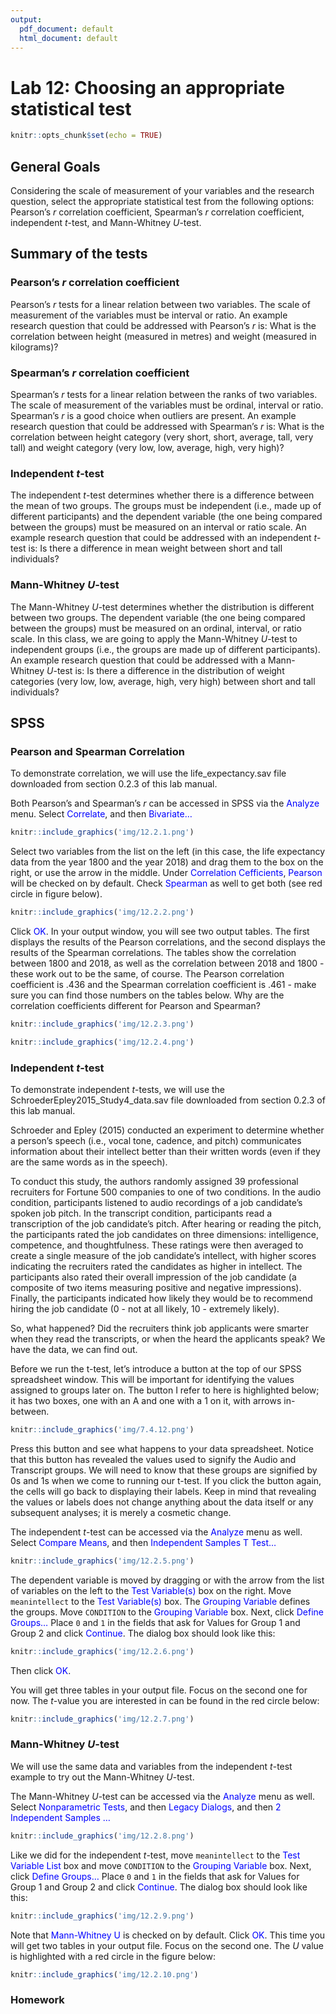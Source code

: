 ```yaml
---
output:
  pdf_document: default
  html_document: default
---
```

# Lab 12: Choosing an appropriate statistical test

```r
knitr::opts_chunk$set(echo = TRUE)
```
<script>
$("#coverpic").hide();
</script>

## General Goals

Considering the scale of measurement of your variables and the research question, select the appropriate statistical test from the following options: Pearson's *r* correlation coefficient, Spearman's *r* correlation coefficient, independent *t*-test, and Mann-Whitney *U*-test.

## Summary of the tests

### Pearson's *r* correlation coefficient

Pearson's *r* tests for a linear relation between two variables. The scale of measurement of the variables must be interval or ratio. An example research question that could be addressed with Pearson's *r* is: What is the correlation between height (measured in metres) and weight (measured in kilograms)?

### Spearman's *r* correlation coefficient

Spearman's *r* tests for a linear relation between the ranks of two variables. The scale of measurement of the variables must be ordinal, interval or ratio. Spearman's *r* is a good choice when outliers are present. An example research question that could be addressed with Spearman's *r* is: What is the correlation between height category (very short, short, average, tall, very tall) and weight category (very low, low, average, high, very high)?

### Independent *t*-test

The independent *t*-test determines whether there is a difference between the mean of two groups. The groups must be independent (i.e., made up of different participants) and the dependent variable (the one being compared between the groups) must be measured on an interval or ratio scale. An example research question that could be addressed with an independent *t*-test is: Is there a difference in mean weight between short and tall individuals? 

### Mann-Whitney *U*-test

The Mann-Whitney *U*-test determines whether the distribution is different between two groups. The dependent variable (the one being compared between the groups) must be measured on an ordinal, interval, or ratio scale. In this class, we are going to apply the Mann-Whitney *U*-test to independent groups (i.e., the groups are made up of different participants). An example research question that could be addressed with a Mann-Whitney *U*-test is: Is there a difference in the distribution of weight categories (very low, low, average, high, very high) between short and tall individuals? 

## SPSS

### Pearson and Spearman Correlation
To demonstrate correlation, we will use the life_expectancy.sav file downloaded from section 0.2.3 of this lab manual. 

Both Pearson's and Spearman's *r* can be accessed in SPSS via the <span style="color:blue">Analyze</span> menu. Select <span style="color:blue">Correlate</span>, and then <span style="color:blue">Bivariate...</span> 

```r
knitr::include_graphics('img/12.2.1.png')
```

Select two variables from the list on the left (in this case, the life expectancy data from the year 1800 and the year 2018) and drag them to the box on the right, or use the arrow in the middle. Under <span style="color:blue">Correlation Cefficients</span>, <span style="color:blue">Pearson</span> will be checked on by default. Check <span style="color:blue">Spearman</span> as well to get both (see red circle in figure below).

```r
knitr::include_graphics('img/12.2.2.png')
```

Click <span style="color:blue">OK</span>. In your output window, you will see two output tables. The first displays the results of the Pearson correlations, and the second displays the results of the Spearman correlations. The tables show the correlation between 1800 and 2018, as well as the correlation between 2018 and 1800 - these work out to be the same, of course. The Pearson correlation coefficient is .436 and the Spearman correlation coefficient is .461 - make sure you can find those numbers on the tables below. Why are the correlation coefficients different for Pearson and Spearman?

```r
knitr::include_graphics('img/12.2.3.png')
```

```r
knitr::include_graphics('img/12.2.4.png')
```

### Independent *t*-test

To demonstrate independent *t*-tests, we will use the SchroederEpley2015_Study4_data.sav file downloaded from section 0.2.3 of this lab manual.

Schroeder and Epley (2015) conducted an experiment to determine whether a person’s speech (i.e., vocal tone, cadence, and pitch) communicates information about their intellect better than their written words (even if they are the same words as in the speech).

To conduct this study, the authors randomly assigned 39 professional recruiters for Fortune 500 companies to one of two conditions. In the audio condition, participants listened to audio recordings of a job candidate’s spoken job pitch. In the transcript condition, participants read a transcription of the job candidate’s pitch. After hearing or reading the pitch, the participants rated the job candidates on three dimensions: intelligence, competence, and thoughtfulness. These ratings were then averaged to create a single measure of the job candidate’s intellect, with higher scores indicating the recruiters rated the candidates as higher in intellect. The participants also rated their overall impression of the job candidate (a composite of two items measuring positive and negative impressions). Finally, the participants indicated how likely they would be to recommend hiring the job candidate (0 - not at all likely, 10 - extremely likely).

So, what happened? Did the recruiters think job applicants were smarter when they read the transcripts, or when the heard the applicants speak? We have the data, we can find out.

Before we run the t-test, let's introduce a button at the top of our SPSS spreadsheet window. This will be important for identifying the values assigned to groups later on. The button I refer to here is highlighted below; it has two boxes, one with an A and one with a 1 on it, with arrows in-between.

```r
knitr::include_graphics('img/7.4.12.png')
```

Press this button and see what happens to your data spreadsheet. Notice that this button has revealed the values used to signify the Audio and Transcript groups. We will need to know that these groups are signified by 0s and 1s when we come to running our t-test. If you click the button again, the cells will go back to displaying their labels. Keep in mind that revealing the values or labels does not change anything about the data itself or any subsequent analyses; it is merely a cosmetic change.

The independent *t*-test can be accessed via the <span style="color:blue">Analyze</span> menu as well. Select <span style="color:blue">Compare Means</span>, and then <span style="color:blue">Independent Samples T Test...</span>

```r
knitr::include_graphics('img/12.2.5.png')
```

The dependent variable is moved by dragging or with the arrow from the list of variables on the left to the <span style="color:blue">Test Variable(s)</span> box on the right. Move `meanintellect` to the <span style="color:blue">Test Variable(s)</span> box. The <span style="color:blue">Grouping Variable</span> defines the groups. Move `CONDITION` to the <span style="color:blue">Grouping Variable</span> box. Next, click <span style="color:blue">Define Groups...</span> Place `0` and `1` in the fields that ask for Values for Group 1 and Group 2 and click <span style="color:blue">Continue</span>. The dialog box should look like this:

```r
knitr::include_graphics('img/12.2.6.png')
```

Then click <span style="color:blue">OK</span>.

You will get three tables in your output file. Focus on the second one for now. The *t*-value you are interested in can be found in the red circle below: 

```r
knitr::include_graphics('img/12.2.7.png')
```

### Mann-Whitney *U*-test

We will use the same data and variables from the independent *t*-test example to try out the Mann-Whitney *U*-test.

The Mann-Whitney *U*-test can be accessed via the <span style="color:blue">Analyze</span> menu as well. Select <span style="color:blue"> Nonparametric Tests</span>, and then <span style="color:blue">Legacy Dialogs</span>, and then <span style="color:blue">2 Independent Samples ...</span> 

```r
knitr::include_graphics('img/12.2.8.png')
```
Like we did for the independent *t*-test, move `meanintellect` to the <span style="color:blue">Test Variable List</span> box and move `CONDITION` to the <span style="color:blue">Grouping Variable</span> box. Next, click <span style="color:blue">Define Groups...</span> Place `0` and `1` in the fields that ask for Values for Group 1 and Group 2 and click <span style="color:blue">Continue</span>. The dialog box should look like this:

```r
knitr::include_graphics('img/12.2.9.png')
```

Note that <span style="color:blue">Mann-Whitney U</span> is checked on by default. Click <span style="color:blue">OK</span>. This time you will get two tables in your output file. Focus on the second one. The *U* value is highlighted with a red circle in the figure below:

```r
knitr::include_graphics('img/12.2.10.png')
```

### Homework
